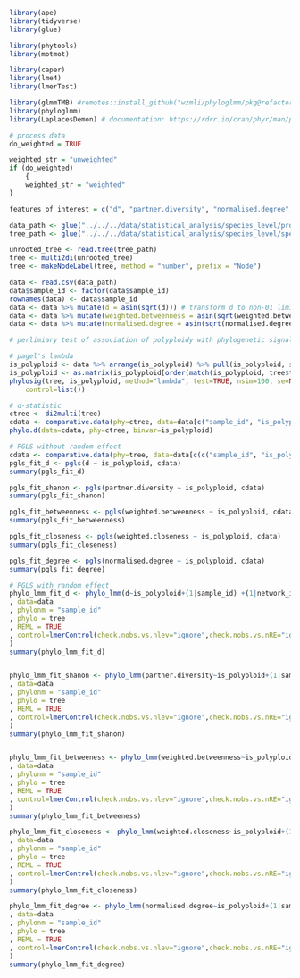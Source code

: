 
```r
library(ape)
library(tidyverse)
library(glue)

library(phytools)
library(motmot)

library(caper)
library(lme4)
library(lmerTest)

library(glmmTMB) #remotes::install_github("wzmli/phyloglmm/pkg@refactor") # update this new fix: https://stackoverflow.com/questions/74961530/glmmtmb-phylo-error-in-matrixrankmatrixtmbstrucdata-tmbwhichx-length
library(phyloglmm)
library(LaplacesDemon) # documentation: https://rdrr.io/cran/phyr/man/pglmm.html
```

```r
# process data
do_weighted = TRUE

weighted_str = "unweighted" 
if (do_weighted)
    {
    weighted_str = "weighted" 
}

features_of_interest = c("d", "partner.diversity", "normalised.degree", "weighted.betweenness", "weighted.closeness")

data_path <- glue("../../../data/statistical_analysis/species_level/processed_features_with_ploidy_classification_on_{weighted_str}_networks.csv")
tree_path <- glue("../../../data/statistical_analysis/species_level/species_tree_on_{weighted_str}_networks.nwk")

unrooted_tree <- read.tree(tree_path)
tree <- multi2di(unrooted_tree)
tree <- makeNodeLabel(tree, method = "number", prefix = "Node")

data <- read.csv(data_path)
data$sample_id <- factor(data$sample_id)
rownames(data) <- data$sample_id
data <- data %>% mutate(d = asin(sqrt(d))) # transform d to non-01 limited range (logit produced right skwed distribution)
data <- data %>% mutate(weighted.betweenness = asin(sqrt(weighted.betweenness)))
data <- data %>% mutate(normalised.degree = asin(sqrt(normalised.degree)))

```


```r
# perlimiary test of association of polyploidy with phylogenetic signal

# pagel's lambda
is_polyploid <- data %>% arrange(is_polyploid) %>% pull(is_polyploid, sample_id)
is_polyploid <- as.matrix(is_polyploid[order(match(is_polyploid, tree$tip.label))])
phylosig(tree, is_polyploid, method="lambda", test=TRUE, nsim=100, se=NULL, start=NULL,
	control=list())
```
```r
# d-statistic
ctree <- di2multi(tree)
cdata <- comparative.data(phy=ctree, data=data[c("sample_id", "is_polyploid")], names.col="sample_id")
phylo.d(data=cdata, phy=ctree, binvar=is_polyploid)
```



```r
# PGLS without random effect
cdata <- comparative.data(phy=tree, data=data[c(c("sample_id", "is_polyploid"),features_of_interest)], names.col="sample_id")
pgls_fit_d <- pgls(d ~ is_polyploid, cdata)
summary(pgls_fit_d)

pgls_fit_shanon <- pgls(partner.diversity ~ is_polyploid, cdata)
summary(pgls_fit_shanon)

pgls_fit_betweenness <- pgls(weighted.betweenness ~ is_polyploid, cdata)
summary(pgls_fit_betweenness)

pgls_fit_closeness <- pgls(weighted.closeness ~ is_polyploid, cdata)
summary(pgls_fit_closeness)

pgls_fit_degree <- pgls(normalised.degree ~ is_polyploid, cdata)
summary(pgls_fit_degree)
```



```r
# PGLS with random effect
phylo_lmm_fit_d <- phylo_lmm(d~is_polyploid+(1|sample_id) +(1|network_id)+(1|num_network_plants)+(1|num_network_pollinators)+(1|taxonomic_rank)
, data=data
, phylonm = "sample_id"
, phylo = tree
, REML = TRUE
, control=lmerControl(check.nobs.vs.nlev="ignore",check.nobs.vs.nRE="ignore")
)
summary(phylo_lmm_fit_d)


phylo_lmm_fit_shanon <- phylo_lmm(partner.diversity~is_polyploid+(1|sample_id) +(1|network_id)+(1|num_network_plants)+(1|num_network_pollinators)+(1|taxonomic_rank)
, data=data
, phylonm = "sample_id"
, phylo = tree
, REML = TRUE
, control=lmerControl(check.nobs.vs.nlev="ignore",check.nobs.vs.nRE="ignore")
)
summary(phylo_lmm_fit_shanon)


phylo_lmm_fit_betweeness <- phylo_lmm(weighted.betweenness~is_polyploid+(1|sample_id) +(1|network_id)+(1|num_network_plants)+(1|num_network_pollinators)+(1|taxonomic_rank)
, data=data
, phylonm = "sample_id"
, phylo = tree
, REML = TRUE
, control=lmerControl(check.nobs.vs.nlev="ignore",check.nobs.vs.nRE="ignore")
)
summary(phylo_lmm_fit_betweeness)

phylo_lmm_fit_closeness <- phylo_lmm(weighted.closeness~is_polyploid+(1|sample_id) +(1|network_id)+(1|num_network_plants)+(1|num_network_pollinators)+(1|taxonomic_rank)
, data=data
, phylonm = "sample_id"
, phylo = tree
, REML = TRUE
, control=lmerControl(check.nobs.vs.nlev="ignore",check.nobs.vs.nRE="ignore")
)
summary(phylo_lmm_fit_closeness)

phylo_lmm_fit_degree <- phylo_lmm(normalised.degree~is_polyploid+(1|sample_id) +(1|network_id)+(1|num_network_plants)+(1|num_network_pollinators)+(1|taxonomic_rank)
, data=data
, phylonm = "sample_id"
, phylo = tree
, REML = TRUE
, control=lmerControl(check.nobs.vs.nlev="ignore",check.nobs.vs.nRE="ignore")
)
summary(phylo_lmm_fit_degree)
```


